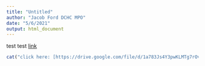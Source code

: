 ```yaml
---
title: "Untitled"
author: "Jacob Ford DCHC MPO"
date: "5/6/2021"
output: html_document
---
```


test test [link](https://drive.google.com/file/d/1a783Js4Y3pwKLMTg7rOvv8GCIGdmPZEY/view?usp=sharing)


```r
cat("click here: [https://drive.google.com/file/d/1a783Js4Y3pwKLMTg7rOvv8GCIGdmPZEY/view?usp=sharing](#test1)")
```


